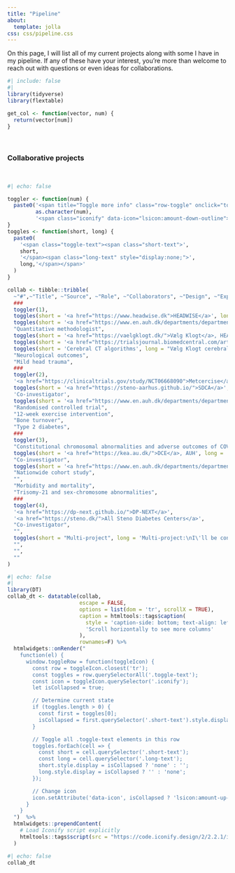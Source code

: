 ```yaml
---
title: "Pipeline"
about:
  template: jolla
css: css/pipeline.css
---
```


On this page, I will list all of my current projects along with some I have in my pipeline. If any of these have your interest, you're more than welcome to reach out with questions or even ideas for collaborations.

```r
#| include: false
#| 
library(tidyverse)
library(flextable)

get_col <- function(vector, num) {
  return(vector[num])
}
```
\  
\  

### Collaborative projects
\
<!-- Create table -->
```r
#| echo: false

toggler <- function(num) {
  paste0('<span title="Toggle more info" class="row-toggle" onclick="toggleRow(this)">',
         as.character(num),
         '<span class="iconify" data-icon="lsicon:amount-down-outline"></span></span>')
}
toggles <- function(short, long) {
  paste0(
    '<span class="toggle-text"><span class="short-text">',
    short,
    '</span><span class="long-text" style="display:none;">',
    long,'</span></span>'
  )
}

collab <- tibble::tribble(
  ~"#",~"Title", ~"Source", ~"Role", ~"Collaborators", ~"Design", ~"Exposure", ~"Outcome", ~"Population",
  ###
  toggler(1),
  toggles(short = '<a href="https://www.headwise.dk">HEADWISE</a>', long = '<a href="https://www.headwise.dk">HEADWISE</a>: Head trauma Evaluation Algorithm for Deploying Warranted Imaging Safely and Efficiently'),
  toggles(short = '<a href="https://www.en.auh.dk/departments/department-of-radiology/">Radiology, AUH</a>', long = '<a href="https://www.en.auh.dk/departments/department-of-radiology/">Dept. of Radiology</a>, Aarhus University Hospital'),
  "Quantitative methodologist", 
  toggles(short = '<a href="https://vaelgklogt.dk/">Vælg Klogt</a>, HEADWISE Consortium', long = '<a href="https://vaelgklogt.dk/">Vælg Klogt (Choosing Wisely)</a>, HEADWISE Consortium'),
  toggles(short = '<a href="https://trialsjournal.biomedcentral.com/articles/10.1186/s13063-017-1783-0">SW-cRCT</a>', long = '<a href="https://trialsjournal.biomedcentral.com/articles/10.1186/s13063-017-1783-0">Stepped-wedge cluster-randomised controlled trial</a>'),
  toggles(short = 'Cerebral CT algorithms', long = "Vælg Klogt cerebral CT-scan algorithm vs. current national guidelines"), 
  "Neurological outcomes", 
  "Mild head trauma",
  ###
  toggler(2),
  '<a href="https://clinicaltrials.gov/study/NCT06668090">Metcercise</a>', 
  toggles(short = '<a href="https://steno-aarhus.github.io/">SDCA</a>', long = '<a href="https://steno-aarhus.github.io/">Steno Diabetes Center Aarhus</a>, Aarhus University Hospital'),
  'Co-investigator', 
  toggles(short = '<a href="https://www.en.auh.dk/departments/department-of-endocrinology-and-internal-medicine/">Endocrinology</a>, AUH & <a href="https://stenodiabetescenter.rn.dk/Service/English">SDCN</a>', long = '<a href="https://www.en.auh.dk/departments/department-of-endocrinology-and-internal-medicine/">Dept. of Endocrinology and Internal Medicine</a>, \nAarhus University Hospital &\n<a href="https://stenodiabetescenter.rn.dk/Service/English">Steno Diabetes Center North Denmark</a>'),
  "Randomised controlled trial", 
  "12-week exercise intervention", 
  "Bone turnover", 
  "Type 2 diabetes",
  ###
  toggler(3), 
  "Constitutional chromosomal abnormalities and adverse outcomes of COVID-19", 
  toggles(short = '<a href="https://kea.au.dk/">DCE</a>, AUH', long = '<a href="https://kea.au.dk/">Dept. of Clinical Epidemiology</a>,\nAarhus University Hospital'), 
  "Co-investigator", 
  toggles(short = '<a href="https://www.en.auh.dk/departments/department-of-clinical-genetics/">DCG</a> & <a href="https://www.en.auh.dk/departments/department-of-endocrinology-and-internal-medicine/">Endocrinology</a>, AUH', long = '<a href="https://www.en.auh.dk/departments/department-of-clinical-genetics/">Dept. of Clinical Genetics</a> &\n<a href="https://www.en.auh.dk/departments/department-of-endocrinology-and-internal-medicine/">Dept. of Endocrinology and Internal Medicine</a>, \nAarhus University Hospital'),
  "Nationwide cohort study", 
  "", 
  "Morbidity and mortality", 
  "Trisomy-21 and sex-chromosome abnormalities",
  ###
  toggler(4),
  '<a href="https://dp-next.github.io/">DP-NEXT</a>',
  '<a href="https://steno.dk/">All Steno Diabetes Centers</a>',
  "Co-investigator",
  "",
  toggles(short = "Multi-project", long = 'Multi-project:\nI\'ll be contributing to <a href="https://dp-next.github.io/wp2.html">Work Package 2</a>; diabetes prediction for the future'),
  "",
  "",
  ""
) 
```

<!-- Print table -->
```r
#| echo: false
#| 
library(DT)
collab_dt <- datatable(collab, 
                       escape = FALSE, 
                       options = list(dom = 'tr', scrollX = TRUE), 
                       caption = htmltools::tags$caption(
                         style = 'caption-side: bottom; text-align: left; font-size: 0.9em;',
                         'Scroll horizontally to see more columns'
                       ),
                       rownames=F) %>%
  htmlwidgets::onRender("
    function(el) {
      window.toggleRow = function(toggleIcon) {
        const row = toggleIcon.closest('tr');
        const toggles = row.querySelectorAll('.toggle-text');
        const icon = toggleIcon.querySelector('.iconify');
        let isCollapsed = true;

        // Determine current state
        if (toggles.length > 0) {
          const first = toggles[0];
          isCollapsed = first.querySelector('.short-text').style.display !== 'none';
        }

        // Toggle all .toggle-text elements in this row
        toggles.forEach(cell => {
          const short = cell.querySelector('.short-text');
          const long = cell.querySelector('.long-text');
          short.style.display = isCollapsed ? 'none' : '';
          long.style.display = isCollapsed ? '' : 'none';
        });

        // Change icon
        icon.setAttribute('data-icon', isCollapsed ? 'lsicon:amount-up-outline' : 'lsicon:amount-down-outline');
      }
    }
  ")  %>%
  htmlwidgets::prependContent(
    # Load Iconify script explicitly
    htmltools::tags$script(src = "https://code.iconify.design/2/2.2.1/iconify.min.js")
  )
```

::: {.scrollable-table}
```r
#| echo: false
collab_dt
```
:::

<!-- test af extra tabeller
::: {.scrollable-table}
```r
#| echo: false
datatable(collab, 
          escape = FALSE, 
          options = list(dom = 'tr', scrollX = TRUE), 
          caption = htmltools::tags$caption(
            style = 'caption-side: bottom; text-align: left; font-size: 0.9em;',
            'Scroll horizontally to see more columns'
          ),
          rownames=F)
```
:::
--> 


<!--
## Lists of studies {.scrollable}
```r
#| include: false

studies <- tibble::tribble(
  ~"#",~"Title", ~"Priority", ~"Co-authors", ~"Active", ~"Inferential category", ~"Study design", ~"Population", ~"Exposure", ~"Outcome", ~"Statistical analysis",
  #c("Title", "Priority", "Co-authors", "Active", "Inferential category", "Study design", "Popoulation", "Exposure", "Outcome", "Statistical analysis"),
  "1","Medication trajectories in Denmark in individuals with \nprediabetes and type 2 diabetes mellitus compared to \nthe background population between 2000 and 20xx", "High", "Daniel Witte, Henrik Støvring", "Inactive", "Descriptive", "Cohort", "All individuals alive after Jan 1st 2000", "Subgroups: \nDiabetes (), \npre-diabetes (≥1 HbA1c ≥ 42, \nand non-DM", "Changes in medication", "Simple summary statistics, plotting",
  "2","A comparison of different ways to characterise lifetime \nmedication use for the optimal prediction of changes in \nHbA1c and clinical outcomes in type 2 diabetes mellitus", "Medium", "Daniel Witte, Henrik Støvring, \nAdam Hulman, Anders Isaksen", "Inactive", "Prediction", "Cohort", "All individuals alive after Jan 1st 2000", "Subgroups: \nDiabetes (), \npre-diabetes (≥1 HbA1c ≥ 42, \nand non-DM", "1) Changes in HbA1c, \n2) Death (5-year and 10-year mortality), \n3) Cardiovascular outcome, \n4) Causes of death", "1) Cumulative mortality rates \n(Logistic regression, (zero-inflated) Poisson, \n(zero-inflated) negative Binomial, \nAalen's additive regression, Cox proportional hazards regression), \n2) time-to-event (Cox proportional hazards, \naccelerated failure time model), \n3) frailty model / repeated measures model, \n4) superlearner",
  "3","The effect of metformin initiation on long-term \nmultimorbidity outcomes", "Low", "Daniel Witte, Jie Zhang", "Inactive", "Descriptive + cuasal", "Cohort", "Individuals with type 2 diabetes mellitus \nalive after Jan 1st 2000", "Metformin intiation as a first-line medication \n(vs. non-initiation)", "1) Full multimorbidity trajectories summarized as \nmean and median multimorbidity values at each timepoint (+ variance), \nmean time to each increase, \n2) changes in medication trajectories at major multimorbidity time points", "Clone-censor-weighting to account for immortal time, \ninverse probability of treatment weighting with \nstandardized morbidity ratio weights (for the ATT), \nsimple summary measures for the outcome",
  "4","The interplay between choice of second-line medication \nin type 2 diabetes mellitus and multimorbidity", "Low", "Daniel Witte, Jie Zhang", "Inactive", "Descriptive + cuasal", "Cohort", "Individuals with type 2 diabetes mellitus \nalive after Jan 1st 2000", "Initiation of SGLT-2 inhibitors, \nGLP1 receptor agonists, \nDPP-IV inhibitors and \nsulfonylureas as add-on treatments to metformin", "1) Full multimorbidity trajectories summarized as \nmean and median multimorbidity values at each timepoint (+ variance), \nmean time to each increase, \n2) changes in medication trajectories at major multimorbidity time points", "Inverse probability of treatment weighting (for the PATE), \nsimple summary measures for the outcome"
)

studies <- studies %>% 
  flextable() %>%
  autofit() %>%
  width(j = 1, width = 0.5) %>%
  width(j = 2, width = 5) %>%
  width(j = 3, width = 1) %>%
  width(j = 4, width = 4) %>%
  width(j = 5, width = 2) %>%
  set_table_properties(width = 0.5, layout = "fixed") #%>%
  #add_footer_lines("* denotes ") %>%
  #add_footer_lines("** denotes ")


```

```r
#| label: tbl-studies
#| tbl-cap: List of studies
#| echo: false
#| output: true

#studies
```
-->
